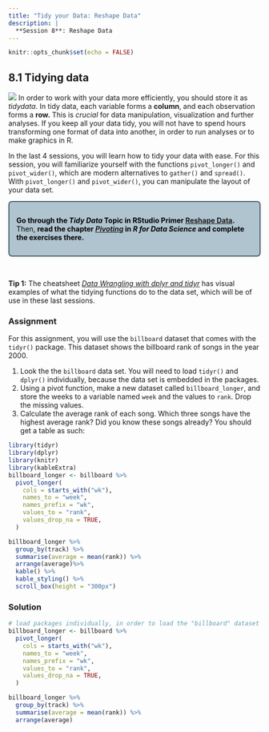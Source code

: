 ```yaml
---
title: "Tidy your Data: Reshape Data"
description: |
  **Session 8**: Reshape Data
---
```


```r
knitr::opts_chunk$set(echo = FALSE)
```
<style>
  .blackbox {
    padding: 1em;
    background: #b0c4cf;
    color: black;
    border: 2px solid #455a64;
    border-radius: 7px;
  }
</style>

## 8.1 Tidying data

![](resources/session8/tidy_data.png)
In order to work with your data more efficiently, you should store it as *tidydata*. In tidy data, each variable forms a **column**, and each observation forms a **row.** This is *crucial* for data manipulation, visualization and further analyses. If you keep all your data tidy, you will not have to spend hours transforming one format of data into another, in order to run analyses or to make graphics in R. 

In the last 4 sessions, you will learn how to tidy your data with ease. For this session, you will familiarize yourself with the functions `pivot_longer()` and `pivot_wider()`, which are modern alternatives to `gather()` and `spread()`. With `pivot_longer()` and `pivot_wider()`, you can manipulate the layout of your data set. 

:::: {.blackbox data-latex=""}
**Go through the *Tidy Data* Topic in RStudio Primer [Reshape Data](https://rstudio.cloud/learn/primers/4.1).** Then, **read the chapter [*Pivoting*](https://r4ds.had.co.nz/tidy-data.html#pivoting) in *R for Data Science* and complete the exercises there.** 
::::
<p>&nbsp;</p>

**Tip 1:** The cheatsheet [*Data Wrangling with dplyr and tidyr*](resources/session8/data-wrangling.pdf) has visual examples of what the tidying functions do to the data set, which will be of use in these last sessions. 


### Assignment

For this assignment, you will use the `billboard` dataset that comes with the `tidyr()` package. This dataset shows the billboard rank of songs in the year 2000.

  1. Look the the `billboard` data set. You will need to load `tidyr()` and `dplyr()` individually, because the data set is embedded in the packages.
  2. Using a pivot function, make a new dataset called `billboard_longer`, and store the weeks to a variable named `week` and the values to `rank`. Drop the missing values.
  3. Calculate the average rank of each song. Which three songs have the highest average rank? Did you know these songs already? You should get a table as such:
```r
library(tidyr)
library(dplyr)
library(knitr)
library(kableExtra)
billboard_longer <- billboard %>% 
  pivot_longer(
    cols = starts_with("wk"), 
    names_to = "week", 
    names_prefix = "wk",
    values_to = "rank",
    values_drop_na = TRUE,
  )

billboard_longer %>%
  group_by(track) %>%
  summarise(average = mean(rank)) %>%
  arrange(average)%>%
  kable() %>%
  kable_styling() %>%
  scroll_box(height = "300px")
```
  

### Solution
```r
# load packages individually, in order to load the "billboard" dataset
billboard_longer <- billboard %>% 
  pivot_longer(
    cols = starts_with("wk"), 
    names_to = "week", 
    names_prefix = "wk",
    values_to = "rank",
    values_drop_na = TRUE,
  )

billboard_longer %>%
  group_by(track) %>%
  summarise(average = mean(rank)) %>%
  arrange(average)
```